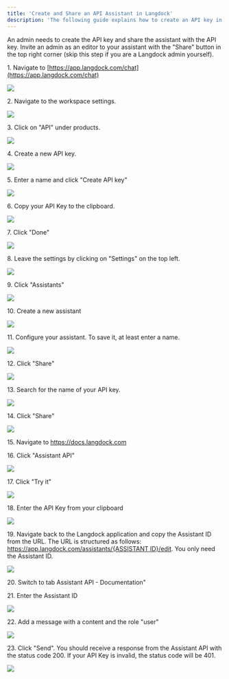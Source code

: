 ```yaml
---
title: 'Create and Share an API Assistant in Langdock'
description: 'The following guide explains how to create an API key in Langdock and share an assistant with the API key.'
---
```


<Info>An admin needs to create the API key and share the assistant with the API key. Invite an admin as an editor to your assistant with the "Share" button in the top right corner (skip this step if you are a Langdock admin yourself).</Info>


1\. Navigate to [https://app.langdock.com/chat](https://app.langdock.com/chat)

![](https://ajeuwbhvhr.cloudimg.io/colony-recorder.s3.amazonaws.com/files/2025-01-15/348df815-6028-4264-9edf-c3776b7015c8/ascreenshot.jpeg?tl_px=0,0&br_px=3840,2160&force_format=jpeg&q=100&width=1120.0)


2\. Navigate to the workspace settings.

![](https://ajeuwbhvhr.cloudimg.io/colony-recorder.s3.amazonaws.com/files/2025-01-15/9a4155f7-9ac5-470d-9a03-ed63e61116bd/ascreenshot.jpeg?tl_px=0,0&br_px=2102,1174&force_format=jpeg&q=100&width=1120.0&wat=1&wat_opacity=0.7&wat_gravity=northwest&wat_url=https://colony-recorder.s3.us-west-1.amazonaws.com/images/watermarks/FB923C_standard.png&wat_pad=90,81)


3\. Click on "API" under products.

![](https://ajeuwbhvhr.cloudimg.io/colony-recorder.s3.amazonaws.com/files/2025-01-15/879bb10a-4ae9-41d6-a586-6a6eae244d37/ascreenshot.jpeg?tl_px=0,0&br_px=3840,2160&force_format=jpeg&q=100&width=1120.0&wat=1&wat_opacity=0.7&wat_gravity=northwest&wat_url=https://colony-recorder.s3.us-west-1.amazonaws.com/images/watermarks/FB923C_standard.png&wat_pad=33,393)


4\. Create a new API key.

![](https://ajeuwbhvhr.cloudimg.io/colony-recorder.s3.amazonaws.com/files/2025-01-15/c88f02bb-fb8a-4491-a3fe-fe80a8323fcc/ascreenshot.jpeg?tl_px=812,423&br_px=3840,2114&force_format=jpeg&q=100&width=1120.0&wat=1&wat_opacity=0.7&wat_gravity=northwest&wat_url=https://colony-recorder.s3.us-west-1.amazonaws.com/images/watermarks/FB923C_standard.png&wat_pad=725,277)


5\. Enter a name and click "Create API key"

![](https://ajeuwbhvhr.cloudimg.io/colony-recorder.s3.amazonaws.com/files/2025-01-15/b7b15e51-326a-4738-a550-8d05a558a61e/ascreenshot.jpeg?tl_px=941,544&br_px=3043,1719&force_format=jpeg&q=100&width=1120.0&wat=1&wat_opacity=0.7&wat_gravity=northwest&wat_url=https://colony-recorder.s3.us-west-1.amazonaws.com/images/watermarks/FB923C_standard.png&wat_pad=693,337)


6\. Copy your API Key to the clipboard.

![](https://ajeuwbhvhr.cloudimg.io/colony-recorder.s3.amazonaws.com/files/2025-01-15/934e809c-aba3-444e-aa99-b1b5b630dcc6/user_cropped_screenshot.jpeg?tl_px=934,549&br_px=3036,1724&force_format=jpeg&q=100&width=1120.0&wat=1&wat_opacity=0.7&wat_gravity=northwest&wat_url=https://colony-recorder.s3.us-west-1.amazonaws.com/images/watermarks/FB923C_standard.png&wat_pad=688,290)


7\. Click "Done"

![](https://ajeuwbhvhr.cloudimg.io/colony-recorder.s3.amazonaws.com/files/2025-01-15/ebc6997b-cc71-4fbe-b12b-241a3d837b2a/user_cropped_screenshot.jpeg?tl_px=929,502&br_px=3031,1677&force_format=jpeg&q=100&width=1120.0&wat=1&wat_opacity=0.7&wat_gravity=northwest&wat_url=https://colony-recorder.s3.us-west-1.amazonaws.com/images/watermarks/FB923C_standard.png&wat_pad=709,374)


8\. Leave the settings by clicking on "Settings" on the top left.

![](https://ajeuwbhvhr.cloudimg.io/colony-recorder.s3.amazonaws.com/files/2025-01-15/6b41e72c-0574-4c65-996b-5867ee378f78/ascreenshot.jpeg?tl_px=0,0&br_px=1610,899&force_format=jpeg&q=100&width=1120.0&wat=1&wat_opacity=0.7&wat_gravity=northwest&wat_url=https://colony-recorder.s3.us-west-1.amazonaws.com/images/watermarks/FB923C_standard.png&wat_pad=58,21)


9\. Click "Assistants"

![](https://ajeuwbhvhr.cloudimg.io/colony-recorder.s3.amazonaws.com/files/2025-01-15/63c2585d-70d5-4f16-bc53-2a16ac0058c3/ascreenshot.jpeg?tl_px=0,0&br_px=1610,899&force_format=jpeg&q=100&width=1120.0&wat=1&wat_opacity=0.7&wat_gravity=northwest&wat_url=https://colony-recorder.s3.us-west-1.amazonaws.com/images/watermarks/FB923C_standard.png&wat_pad=124,171)


10\. Create a new assistant

![](https://ajeuwbhvhr.cloudimg.io/colony-recorder.s3.amazonaws.com/files/2025-01-15/d2d44547-9b23-4864-8053-77aecfb6fcba/ascreenshot.jpeg?tl_px=1737,0&br_px=3840,1174&force_format=jpeg&q=100&width=1120.0&wat=1&wat_opacity=0.7&wat_gravity=northwest&wat_url=https://colony-recorder.s3.us-west-1.amazonaws.com/images/watermarks/FB923C_standard.png&wat_pad=530,87)


11\. Configure your assistant. To save it, at least enter a name.

![](https://ajeuwbhvhr.cloudimg.io/colony-recorder.s3.amazonaws.com/files/2025-01-15/7a3d2352-6016-4911-a072-3bcedd38293e/ascreenshot.jpeg?tl_px=0,0&br_px=3027,1691&force_format=jpeg&q=100&width=1120.0&wat=1&wat_opacity=0.7&wat_gravity=northwest&wat_url=https://colony-recorder.s3.us-west-1.amazonaws.com/images/watermarks/FB923C_standard.png&wat_pad=406,117)


12\. Click "Share"

![](https://ajeuwbhvhr.cloudimg.io/colony-recorder.s3.amazonaws.com/files/2025-01-15/eca0a6fb-66e7-48f2-a731-42d8af675adb/ascreenshot.jpeg?tl_px=1737,0&br_px=3840,1174&force_format=jpeg&q=100&width=1120.0&wat=1&wat_opacity=0.7&wat_gravity=northwest&wat_url=https://colony-recorder.s3.us-west-1.amazonaws.com/images/watermarks/FB923C_standard.png&wat_pad=891,-8)


13\. Search for the name of your API key.

![](https://ajeuwbhvhr.cloudimg.io/colony-recorder.s3.amazonaws.com/files/2025-01-15/6b18d43c-71e0-43f1-8c05-2e4ba609eb8f/ascreenshot.jpeg?tl_px=900,467&br_px=3002,1642&force_format=jpeg&q=100&width=1120.0&wat=1&wat_opacity=0.7&wat_gravity=northwest&wat_url=https://colony-recorder.s3.us-west-1.amazonaws.com/images/watermarks/FB923C_standard.png&wat_pad=426,249)


14\. Click "Share"

![](https://ajeuwbhvhr.cloudimg.io/colony-recorder.s3.amazonaws.com/files/2025-01-15/dd0f0f0a-8e2c-458f-8a93-27b8d80ef22e/ascreenshot.jpeg?tl_px=928,518&br_px=3030,1693&force_format=jpeg&q=100&width=1120.0&wat=1&wat_opacity=0.7&wat_gravity=northwest&wat_url=https://colony-recorder.s3.us-west-1.amazonaws.com/images/watermarks/FB923C_standard.png&wat_pad=771,327)


15\. Navigate to <https://docs.langdock.com>


16\. Click "Assistant API"

![](https://ajeuwbhvhr.cloudimg.io/colony-recorder.s3.amazonaws.com/files/2025-01-15/555826fa-e3fa-41b6-84dd-0372271774e6/ascreenshot.jpeg?tl_px=0,0&br_px=3027,1691&force_format=jpeg&q=100&width=1120.0&wat=1&wat_opacity=0.7&wat_gravity=northwest&wat_url=https://colony-recorder.s3.us-west-1.amazonaws.com/images/watermarks/FB923C_standard.png&wat_pad=197,487)


17\. Click "Try it"

![](https://ajeuwbhvhr.cloudimg.io/colony-recorder.s3.amazonaws.com/files/2025-01-15/84330482-995a-4959-93f9-daaa5effea22/ascreenshot.jpeg?tl_px=560,0&br_px=3587,1691&force_format=jpeg&q=100&width=1120.0&wat=1&wat_opacity=0.7&wat_gravity=northwest&wat_url=https://colony-recorder.s3.us-west-1.amazonaws.com/images/watermarks/FB923C_standard.png&wat_pad=584,212)


18\. Enter the API Key from your clipboard

![](https://ajeuwbhvhr.cloudimg.io/colony-recorder.s3.amazonaws.com/files/2025-01-15/0d92ea18-e220-4986-b00e-e92f230eb4f4/user_cropped_screenshot.jpeg?tl_px=241,0&br_px=3268,1691&force_format=jpeg&q=100&width=1120.0&wat=1&wat_opacity=0.7&wat_gravity=northwest&wat_url=https://colony-recorder.s3.us-west-1.amazonaws.com/images/watermarks/FB923C_standard.png&wat_pad=524,198)


19\. Navigate back to the Langdock application and copy the Assistant ID from the URL. The URL is structured as follows: [https://app.langdock.com/assistants/{ASSISTANT ID}/edit](https://app.langdock.com/assistants/04fd4d3b-08e4-48fe-9055-ee642443248a/edit). You only need the Assistant ID.

![](https://ajeuwbhvhr.cloudimg.io/colony-recorder.s3.amazonaws.com/files/2025-01-15/ca5b33ab-e65c-494c-8688-f69357b65db9/ascreenshot.jpeg?tl_px=0,0&br_px=3027,1691&force_format=jpeg&q=100&width=1120.0&wat=1&wat_opacity=0.7&wat_gravity=northwest&wat_url=https://colony-recorder.s3.us-west-1.amazonaws.com/images/watermarks/FB923C_standard.png&wat_pad=365,125)


20\. Switch to tab Assistant API - Documentation"


21\. Enter the Assistant ID

![](https://ajeuwbhvhr.cloudimg.io/colony-recorder.s3.amazonaws.com/files/2025-01-15/e5a0fda7-5c91-4458-a3a2-b41a6a45e1e9/user_cropped_screenshot.jpeg?tl_px=19,135&br_px=3046,1826&force_format=jpeg&q=100&width=1120.0&wat=1&wat_opacity=0.7&wat_gravity=northwest&wat_url=https://colony-recorder.s3.us-west-1.amazonaws.com/images/watermarks/FB923C_standard.png&wat_pad=524,277)


22\. Add a message with a content and the role "user"

![](https://ajeuwbhvhr.cloudimg.io/colony-recorder.s3.amazonaws.com/files/2025-01-15/34f4e418-98cb-4721-a464-18bc1b7ac57a/user_cropped_screenshot.jpeg?tl_px=50,468&br_px=3077,2160&force_format=jpeg&q=100&width=1120.0&wat=1&wat_opacity=0.7&wat_gravity=northwest&wat_url=https://colony-recorder.s3.us-west-1.amazonaws.com/images/watermarks/FB923C_standard.png&wat_pad=524,403)


23\. Click "Send". You should receive a response from the Assistant API with the status code 200. If your API Key is invalid, the status code will be 401.

![](https://ajeuwbhvhr.cloudimg.io/colony-recorder.s3.amazonaws.com/files/2025-01-15/f6694945-9fae-422f-ab75-93aaaf7e3d91/user_cropped_screenshot.jpeg?tl_px=812,0&br_px=3840,1691&force_format=jpeg&q=100&width=1120.0&wat=1&wat_opacity=0.7&wat_gravity=northwest&wat_url=https://colony-recorder.s3.us-west-1.amazonaws.com/images/watermarks/FB923C_standard.png&wat_pad=841,32)
